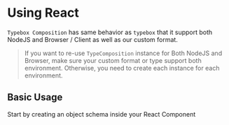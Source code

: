 # Using React

`Typebox Composition` has same behavior as `typebox` that it support both NodeJS and Browser / Client as well as our custom format.

> If you want to re-use `TypeComposition` instance for Both NodeJS and Browser, make sure your custom format or type support both environment.
Otherwise, you need to create each instance for each environment.

## Basic Usage
Start by creating an object schema inside your React Component
